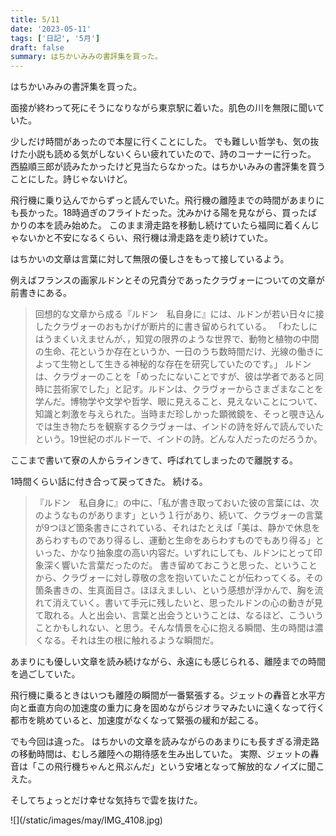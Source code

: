 ```yaml
---
title: 5/11
date: '2023-05-11'
tags: ['日記', '5月']
draft: false
summary: はちかいみみの書評集を買った。
---
```



はちかいみみの書評集を買った。

面接が終わって死にそうになりながら東京駅に着いた。肌色の川を無限に聞いていた。

少しだけ時間があったので本屋に行くことにした。
でも難しい哲学も、気の抜けた小説も読める気がしないくらい疲れていたので、詩のコーナーに行った。
西脇順三郎が読みたかったけど見当たらなかった。はちかいみみの書評集を買うことにした。詩じゃないけど。


飛行機に乗り込んでからずっと読んでいた。飛行機の離陸までの時間があまりにも長かった。18時過ぎのフライトだった。沈みかける陽を見ながら、買ったばかりの本を読み始めた。
このまま滑走路を移動し続けていたら福岡に着くんじゃないかと不安になるくらい、飛行機は滑走路を走り続けていた。

はちかいの文章は言葉に対して無限の優しさをもって接しているよう。

例えばフランスの画家ルドンとその兄貴分であったクラヴォーについての文章が前書きにある。
>回想的な文章から成る『ルドン　私自身に』には、ルドンが若い日々に接したクラヴォーのおもかげが断片的に書き留められている。
>「わたしにはうまくいえませんが、，知覚の限界のような世界で、動物と植物の中間の生命、花というか存在というか、一日のうち数時間だけ、光線の働きによって生物として生きる神秘的な存在を研究していたのです。」
>ルドンは、クラヴォーのことを「めったにないことですが、彼は学者であると同時に芸術家でした」と記す。ルドンは、クラヴォーからさまざまなことを学んだ。博物学や文学や哲学、眼に見えること、見えないことについて、知識と刺激を与えられた。当時まだ珍しかった顕微鏡を、そっと覗き込んでは生き物たちを観察するクラヴォーは、インドの詩を好んで読んでいたという。19世紀のボルドーで、インドの詩。どんな人だったのだろうか。

ここまで書いて寮の人からラインきて、呼ばれてしまったので離脱する。

1時間くらい話に付き合って戻ってきた。
続ける。


>『ルドン　私自身に』の中に、「私が書き取っておいた彼の言葉には、次のようなものがあります」という１行があり、続いて、クラヴォーの言葉が9つほど箇条書きにされている、それはたとえば「美は、静かで休息をあらわすものであり得るし、運動と生命をあらわすものでもあり得る」といった、かなり抽象度の高い内容だ。いずれにしても、ルドンにとって印象深く響いた言葉だったのだ。
>書き留めておこうと思った、ということから、クラヴォーに対し尊敬の念を抱いていたことが伝わってくる。その箇条書きの、生真面目さ。ほほえましい、という感想が浮かんで、胸を流れて消えていく。書いて手元に残したいと、思ったルドンの心の動きが見て取れる。人と出会い、言葉と出会うということは、なるほど、こういうことかもしれない、と思う。そんな情景を心に抱える瞬間、生の時間は濃くなる。それは生の根に触れるような瞬間だ。


あまりにも優しい文章を読み続けながら、永遠にも感じられる、離陸までの時間を過ごしていた。

飛行機に乗るときはいつも離陸の瞬間が一番緊張する。ジェットの轟音と水平方向と垂直方向の加速度の重力に身を固めながらジオラマみたいに遠くなって行く都市を眺めていると、加速度がなくなって緊張の緩和が起こる。

でも今回は違った。
はちかいの文章を読みながらのあまりにも長すぎる滑走路の移動時間は、むしろ離陸への期待感を生み出していた。
実際、ジェットの轟音は「この飛行機ちゃんと飛ぶんだ」という安堵となって解放的なノイズに聞こえた。

そしてちょっとだけ幸せな気持ちで雲を抜けた。

<div class=''>
    ![](/static/images/may/IMG_4108.jpg)
</div>


